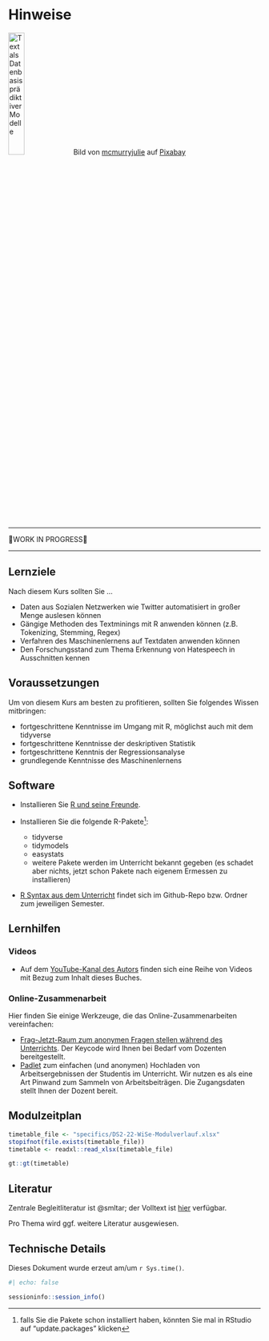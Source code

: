 # Hinweise {.unnumbered}




![Text als Datenbasis prädiktiver Modelle](img/text-mining-1476780_640.png){width=25%}
Bild von <a href="https://pixabay.com/de/users/mcmurryjulie-2375405/?utm_source=link-attribution&amp;utm_medium=referral&amp;utm_campaign=image&amp;utm_content=1476780">mcmurryjulie</a> auf <a href="https://pixabay.com/de//?utm_source=link-attribution&amp;utm_medium=referral&amp;utm_campaign=image&amp;utm_content=1476780">Pixabay</a>



---

🚧WORK IN PROGRESS🚧

---




## Lernziele

Nach diesem Kurs sollten Sie ...

- Daten aus Sozialen Netzwerken wie Twitter automatisiert in großer Menge auslesen können
- Gängige Methoden des Textminings mit R anwenden können (z.B. Tokenizing, Stemming, Regex)
- Verfahren des Maschinenlernens auf Textdaten anwenden können
- Den Forschungsstand zum Thema Erkennung von Hatespeech in Ausschnitten kennen




## Voraussetzungen

Um von diesem Kurs am besten zu profitieren,
sollten Sie folgendes Wissen mitbringen:

    
- fortgeschrittene Kenntnisse im Umgang mit R, möglichst auch mit dem tidyverse
- fortgeschrittene Kenntnisse der deskriptiven Statistik
- fortgeschrittene Kenntnis der Regressionsanalyse
- grundlegende Kenntnisse des Maschinenlernens




## Software

- Installieren Sie [R und seine Freunde](https://data-se.netlify.app/2021/11/30/installation-von-r-und-seiner-freunde/).

- Installieren Sie die folgende R-Pakete^[falls Sie die Pakete schon installiert haben, könnten Sie mal in RStudio auf "update.packages" klicken]:
    - tidyverse
    - tidymodels
    - easystats
    - weitere Pakete werden im Unterricht bekannt gegeben (es schadet aber nichts, jetzt schon Pakete nach eigenem Ermessen zu installieren)
- [R Syntax aus dem Unterricht](https://github.com/sebastiansauer/Lehre) findet sich im Github-Repo bzw. Ordner zum jeweiligen Semester.



## Lernhilfen


### Videos

- Auf dem [YouTube-Kanal des Autors](https://www.youtube.com/channel/UCkvdtj8maE7g-SOCh4aDB9g) finden sich eine Reihe von Videos mit Bezug zum Inhalt dieses Buches.



### Online-Zusammenarbeit

Hier finden Sie einige Werkzeuge, 
die das Online-Zusammenarbeiten vereinfachen: 

- [Frag-Jetzt-Raum zum anonymen Fragen stellen während des Unterrichts](https://frag.jetzt/home). Der Keycode wird Ihnen bei Bedarf vom Dozenten bereitgestellt.
- [Padlet](https://de.padlet.com/) zum einfachen (und anonymen) Hochladen von Arbeitsergebnissen der Studentis im Unterricht. Wir nutzen es als eine Art Pinwand zum Sammeln von Arbeitsbeiträgen. Die Zugangsdaten stellt Ihnen der Dozent bereit.





## Modulzeitplan





```r
timetable_file <- "specifics/DS2-22-WiSe-Modulverlauf.xlsx"
stopifnot(file.exists(timetable_file))
timetable <- readxl::read_xlsx(timetable_file)

gt::gt(timetable)
```








## Literatur

Zentrale Begleitliteratur ist @smltar; der Volltext ist [hier](https://smltar.com/) verfügbar.

Pro Thema wird ggf. weitere Literatur ausgewiesen. 



## Technische Details

Dieses Dokument wurde erzeut am/um `r Sys.time()`.


```r
#| echo: false

sessioninfo::session_info()

```

